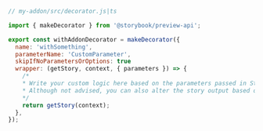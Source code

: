 ```js
// my-addon/src/decorator.js|ts

import { makeDecorator } from '@storybook/preview-api';

export const withAddonDecorator = makeDecorator({
  name: 'withSomething',
  parameterName: 'CustomParameter',
  skipIfNoParametersOrOptions: true
  wrapper: (getStory, context, { parameters }) => {
    /*
    * Write your custom logic here based on the parameters passed in Storybook's stories.
    * Although not advised, you can also alter the story output based on the parameters.
    */
    return getStory(context);
  },
});
```
